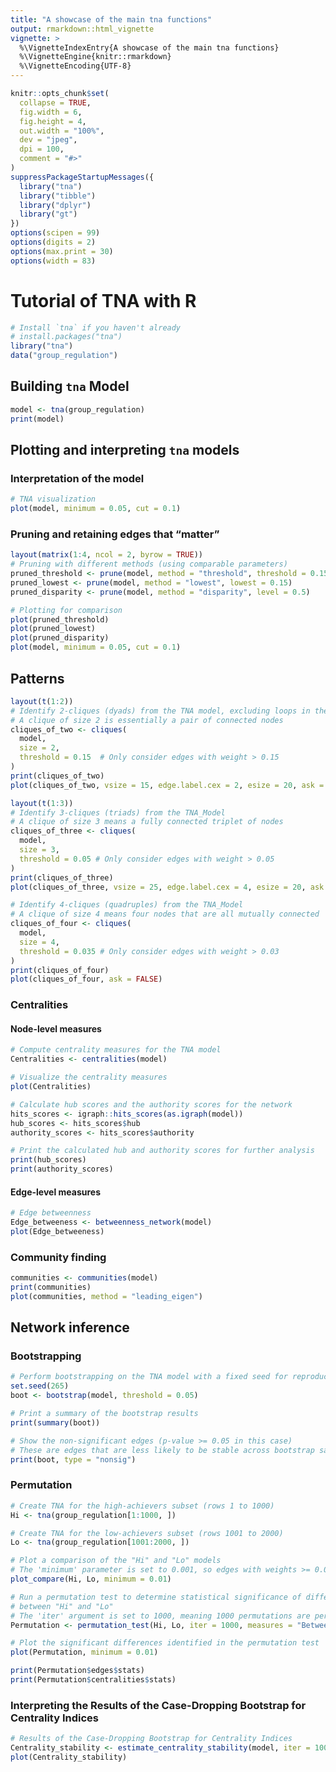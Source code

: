 ```yaml
---
title: "A showcase of the main tna functions"
output: rmarkdown::html_vignette
vignette: >
  %\VignetteIndexEntry{A showcase of the main tna functions}
  %\VignetteEngine{knitr::rmarkdown}
  %\VignetteEncoding{UTF-8}
---
```


```r
knitr::opts_chunk$set(
  collapse = TRUE,
  fig.width = 6,
  fig.height = 4,
  out.width = "100%",
  dev = "jpeg",
  dpi = 100,
  comment = "#>"
)
suppressPackageStartupMessages({
  library("tna")
  library("tibble")
  library("dplyr")
  library("gt")
})
options(scipen = 99)
options(digits = 2)
options(max.print = 30)
options(width = 83)
```


# Tutorial of TNA with R

```r
# Install `tna` if you haven't already
# install.packages("tna")
library("tna")
data("group_regulation")
```

## Building `tna` Model

```r
model <- tna(group_regulation)
print(model)
```


## Plotting and interpreting `tna` models

### Interpretation of the model

```r
# TNA visualization
plot(model, minimum = 0.05, cut = 0.1)
```

### Pruning and retaining edges that "matter"


```r
layout(matrix(1:4, ncol = 2, byrow = TRUE))
# Pruning with different methods (using comparable parameters)
pruned_threshold <- prune(model, method = "threshold", threshold = 0.15)
pruned_lowest <- prune(model, method = "lowest", lowest = 0.15)
pruned_disparity <- prune(model, method = "disparity", level = 0.5)

# Plotting for comparison
plot(pruned_threshold)
plot(pruned_lowest)
plot(pruned_disparity)
plot(model, minimum = 0.05, cut = 0.1)
```

## Patterns

```r
layout(t(1:2))
# Identify 2-cliques (dyads) from the TNA model, excluding loops in the visualization
# A clique of size 2 is essentially a pair of connected nodes
cliques_of_two <- cliques(
  model, 
  size = 2, 
  threshold = 0.15  # Only consider edges with weight > 0.15
)
print(cliques_of_two)
plot(cliques_of_two, vsize = 15, edge.label.cex = 2, esize = 20, ask = FALSE)
```

```r
layout(t(1:3))
# Identify 3-cliques (triads) from the TNA_Model
# A clique of size 3 means a fully connected triplet of nodes
cliques_of_three <- cliques(
  model, 
  size = 3, 
  threshold = 0.05 # Only consider edges with weight > 0.05
)
print(cliques_of_three)
plot(cliques_of_three, vsize = 25, edge.label.cex = 4, esize = 20, ask = FALSE)
```

```r
# Identify 4-cliques (quadruples) from the TNA_Model
# A clique of size 4 means four nodes that are all mutually connected
cliques_of_four <- cliques(
  model, 
  size = 4, 
  threshold = 0.035 # Only consider edges with weight > 0.03
)
print(cliques_of_four)
plot(cliques_of_four, ask = FALSE)
```


### Centralities

#### Node-level measures

```r
# Compute centrality measures for the TNA model
Centralities <- centralities(model)

# Visualize the centrality measures
plot(Centralities)
```


```r
# Calculate hub scores and the authority scores for the network
hits_scores <- igraph::hits_scores(as.igraph(model))
hub_scores <- hits_scores$hub
authority_scores <- hits_scores$authority

# Print the calculated hub and authority scores for further analysis
print(hub_scores)
print(authority_scores)
```


#### Edge-level measures


```r
# Edge betweenness
Edge_betweeness <- betweenness_network(model)
plot(Edge_betweeness)
```

### Community finding

```r
communities <- communities(model)
print(communities)
plot(communities, method = "leading_eigen")
```

## Network inference

### Bootstrapping

```r
# Perform bootstrapping on the TNA model with a fixed seed for reproducibility
set.seed(265)
boot <- bootstrap(model, threshold = 0.05)

# Print a summary of the bootstrap results
print(summary(boot))

# Show the non-significant edges (p-value >= 0.05 in this case)
# These are edges that are less likely to be stable across bootstrap samples
print(boot, type = "nonsig")
```

### Permutation

```r
# Create TNA for the high-achievers subset (rows 1 to 1000)
Hi <- tna(group_regulation[1:1000, ])

# Create TNA for the low-achievers subset (rows 1001 to 2000)
Lo <- tna(group_regulation[1001:2000, ])

# Plot a comparison of the "Hi" and "Lo" models
# The 'minimum' parameter is set to 0.001, so edges with weights >= 0.001 are shown
plot_compare(Hi, Lo, minimum = 0.01)

# Run a permutation test to determine statistical significance of differences
# between "Hi" and "Lo"
# The 'iter' argument is set to 1000, meaning 1000 permutations are performed
Permutation <- permutation_test(Hi, Lo, iter = 1000, measures = "Betweenness")

# Plot the significant differences identified in the permutation test
plot(Permutation, minimum = 0.01)
```

```r
print(Permutation$edges$stats)
print(Permutation$centralities$stats)
```

### Interpreting the Results of the Case-Dropping Bootstrap for Centrality Indices

```r
# Results of the Case-Dropping Bootstrap for Centrality Indices
Centrality_stability <- estimate_centrality_stability(model, iter = 100)
plot(Centrality_stability)
```

